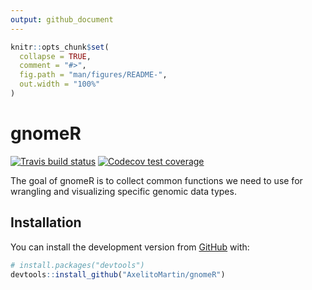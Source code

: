 ```yaml
---
output: github_document
---
```


<!-- README.md is generated from README.Rmd. Please edit that file -->

```r
knitr::opts_chunk$set(
  collapse = TRUE,
  comment = "#>",
  fig.path = "man/figures/README-",
  out.width = "100%"
)
```
# gnomeR

<!-- badges: start -->
[![Travis build status](https://travis-ci.org/AxelitoMartin/gnomeR.svg?branch=master)](https://travis-ci.org/AxelitoMartin/gnomeR)
[![Codecov test coverage](https://codecov.io/gh/AxelitoMartin/gnomeR/branch/master/graph/badge.svg)](https://codecov.io/gh/AxelitoMartin/gnomeR?branch=master)
<!-- badges: end -->

The goal of gnomeR is to collect common functions we need to use for wrangling and visualizing specific genomic data types. 

## Installation

You can install the development version from [GitHub](https://github.com/) with:

``` r
# install.packages("devtools")
devtools::install_github("AxelitoMartin/gnomeR")
```
